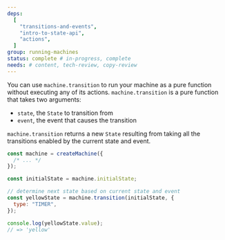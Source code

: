 ```yaml
---
deps:
  [
    "transitions-and-events",
    "intro-to-state-api",
    "actions",
  ]
group: running-machines
status: complete # in-progress, complete
needs: # content, tech-review, copy-review
---
```


You can use `machine.transition` to run your machine as a pure function without executing any of its actions. `machine.transition` is a pure function that takes two arguments:

- `state`, the `State` to transition from
- `event`, the event that causes the transition

`machine.transition` returns a new `State` resulting from taking all the transitions enabled by the current state and event.

```js
const machine = createMachine({
  /* ... */
});

const initialState = machine.initialState;

// determine next state based on current state and event
const yellowState = machine.transition(initialState, {
  type: "TIMER",
});

console.log(yellowState.value);
// => 'yellow'
```
